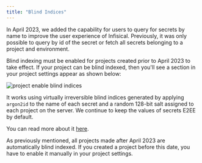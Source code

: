 ```yaml
---
title: "Blind Indices"
---
```


In April 2023, we added the capability for users to query for secrets by name to improve the user experience of Infisical. Previously, it was only possible to query by id of the secret or fetch all secrets belonging to a project and environment.

Blind indexing must be enabled for projects created prior to April 2023 to take effect. If your project can be blind indexed, then you'll see a section in your project settings appear as shown below:

![project enable blind indices](../../images/project-settings-blind-indices.png)


It works using virtually irreversible blind indices generated by applying `argon2id` to the name of each secret and a random 128-bit salt assigned to each project on the server. We continue to keep the values of secrets E2EE by default. 

You can read more about it [here](/security/mechanics).

<Note>
    As previously mentioned, all projects made after April 2023 are automatically blind indexed. If you created a project before this date, you have to enable it manually in your project settings.
</Note>
